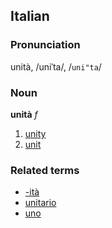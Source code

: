 ==Italian==
===Pronunciation===
unità, /uniˈta/, /<tt>uni"ta</tt>/
===Noun===
'''unità''' ''f''

# [[unity]]
# [[unit]]

===Related terms===
*[[-ità]]
*[[unitario]]
*[[uno]]